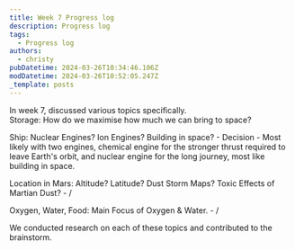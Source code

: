 ```yaml
---
title: Week 7 Progress log
description: Progress log
tags:
  - Progress log
authors:
  - christy
pubDatetime: 2024-03-26T10:34:46.106Z
modDatetime: 2024-03-26T10:52:05.247Z
_template: posts
---
```


In week 7, discussed various topics specifically.\
Storage: How do we maximise how much we can bring to space? 

Ship: Nuclear Engines? Ion Engines? Building in space? - Decision - Most likely with two engines, chemical engine for the stronger thrust required to leave Earth's orbit, and nuclear engine for the long journey, most like building in space.

Location in Mars: Altitude? Latitude? Dust Storm Maps? Toxic Effects of Martian Dust? - /

Oxygen, Water, Food: Main Focus of Oxygen & Water. - /

We conducted research on each of these topics and contributed to the brainstorm.
